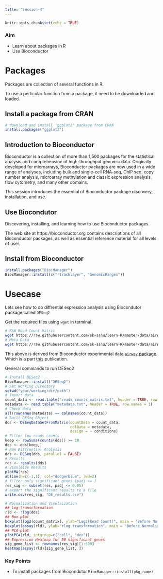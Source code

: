 ```yaml
---
title: "Session-4"
---
```


```r
knitr::opts_chunk$set(echo = TRUE)
```

### Aim { .session-start }
* Learn about packages in R
* Use Bioconductor

# Packages

Packages are collection of several functions in R.

To use a perticular function from a package, it need to be downloaded and loaded.

## Install a package from CRAN
```r
# download and install 'ggplot2' package from CRAN
install.packages("ggplot2")
```

## Introduction to Bioconductor
Bioconductor is a collection of more than 1,500 packages for the statistical analysis and comprehension of high-throughput genomic data. Originally developed for microarrays, Bioconductor packages are now used in a wide range of analyses, including bulk and single-cell RNA-seq, ChIP seq, copy number analysis, microarray methylation and classic expression analysis, flow cytometry, and many other domains.

This session introduces the essential of Bioconductor package discovery, installation, and use.

## Use Biocondutor
Discovering, installing, and learning how to use Bioconductor packages.

The web site at https://bioconductor.org contains descriptions of all Bioconductor packages, as well as essential reference material for all levels of user.

## Install from Bioconductor
```r
install.packages("BiocManager")
BiocManager::install(c("rtracklayer", "GenomicRanges"))
```

# Usecase
Lets see how to do diffrential expression analysis using Biocondutor package called `DESeq2`

Get the required files using `wget` in terminal.
```bash
# RAW Read Count Matrix
wget https://raw.githubusercontent.com/sk-sahu/learn-R/master/data/airway_count_matrix.txt
# Meta Data
wget https://raw.githubusercontent.com/sk-sahu/learn-R/master/data/airway_metadata.txt
```

This above is derived from Bioconductor experimental data [`airway` package](https://bioconductor.org/packages/release/data/experiment/html/airway.html). Which is a part [this](http://www.ncbi.nlm.nih.gov/pubmed/24926665) publication.

General commands to run DESeq2
```r
# Install DESeq2
BiocManager::install("DESeq2")
# Set Working Directory
setwd("your/working/dir/path")
# Import data
count_data <- read.table("reads_counts_matrix.txt", header = TRUE, row.names = 1)
metadata <- read.table("metadata.txt", header = TRUE, row.names = 1)
# Check data
all(rownames(metadata) == colnames(count_data))
# Built DESeq Object
dds <- DESeqDataSetFromMatrix(countData = count_data,
                              colData = metadata,
                              design = ~ conditions)
# Filter low reads counts
keep <- rowSums(counts(dds)) >= 10
dds <- dds[keep,]
# Run Diffrential Analysis
dds <- DESeq(dds, parallel = FALSE)
# Results
res <- results(dds)
# Visulaize Results
plotMA(res)
abline(h=c(-1,1), col="dodgerblue", lwd=2)
# filter only significant genes (padj <= )
res_sig <- subset(res, padj <= 0.05)
# export the significant results to a file
write.csv(res_sig, "DE_results.csv")

# Normalization and Visulaization
## log-transcformation
rld <- rlog(dds)
## Box-plot
boxplot(log2(count_matrix), ylab="Log2(Read Count)", main = "Before Normalization",las=2)
boxplot(assay(rld), ylab="rlog transformation", main = "Before Normalization",las=2)
## PCA-plot
plotPCA(rld, intgroup=c("cell", "dex"))
## Expression Heatmap for 50 significant genes
sig_gene_list <- rownames(res_sig)[1:500]
heatmap(assay(rld)[sig_gene_list, ])
```

### Key Points { .session-end }
* To install packages from Biocondutor `BiocManager::install(pkg_name)`